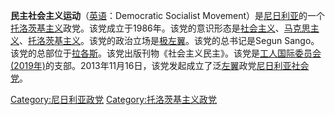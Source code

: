 {{for|南非的托派组织|民主社会主义运动 (南非)}}
'''民主社会主义运动'''（[[英语|英语]]：Democratic Socialist Movement）是[[尼日利亚|尼日利亚]]的一个[[托洛茨基主义|托洛茨基主义]]政党。该党成立于1986年。该党的意识形态是[[社会主义|社会主义]]、[[马克思主义|马克思主义]]、[[托洛茨基主义|托洛茨基主义]]。该党的政治立场是[[极左翼|极左翼]]。该党的总书记是Segun Sango。该党的总部位于[[拉各斯|拉各斯]]。该党出版刊物《社会主义民主》。该党是[[工人国际委员会_(2019年)|工人国际委员会 (2019年)]]的支部。2013年11月16日，该党发起成立了泛[[左翼|左翼]]政党[[尼日利亚社会党|尼日利亚社会党]]。

[[Category:尼日利亚政党|Category:尼日利亚政党]]
[[Category:托洛茨基主义政党|Category:托洛茨基主义政党]]
